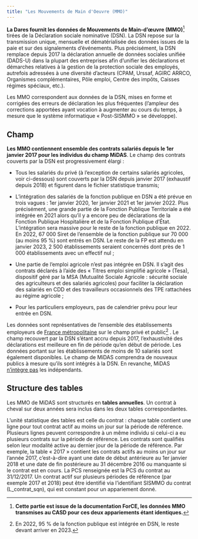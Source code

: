 ```yaml
---
title: "Les Mouvements de Main d'Oeuvre (MMO)"
---
```


**La Dares fournit les données de Mouvements de Main-d'œuvre (MMO)**[^1] tirées de la Déclaration sociale nominative (DSN). La DSN repose sur la transmission unique, mensuelle et dématérialisée des données issues de la paie et sur des signalements d'événements. Plus précisément, la DSN remplace depuis 2017 la déclaration annuelle de données sociales unifiée (DADS-U) dans la plupart des entreprises afin d'unifier les déclarations et démarches relatives à la gestion de la protection sociale des employés, autrefois adressées à une diversité d'acteurs (CPAM, Urssaf, AGIRC ARRCO, Organismes complémentaires, Pôle emploi, Centre des impôts, Caisses régimes spéciaux, etc.).

[^1]: **Cette partie est issue de la documentation ForCE, les données MMO transmises au CASD pour ces deux appariements étant identiques.**

Les MMO correspondent aux données de la DSN, mises en forme et corrigées des erreurs de déclaration les plus fréquentes (l'ampleur des corrections apportées ayant vocation à augmenter au cours du temps, à mesure que le système informatique « Post-SISMMO » se développe).

## Champ

**Les MMO contiennent ensemble des contrats salariés depuis le 1er janvier 2017 pour les individus du champ MiDAS**. Le champ des contrats couverts par la DSN est progressivement élargi :

-   Tous les salariés du privé (à l'exception de certains salariés agricoles, voir ci-dessous) sont couverts par la DSN depuis janvier 2017 (exhaustif depuis 2018) et figurent dans le fichier statistique transmis;

-   L'intégration des salariés de la fonction publique en DSN a été prévue en trois vagues : 1er janvier 2020, 1er janvier 2021 et 1er janvier 2022. Plus précisément, une grande partie de la Fonction Publique Territoriale a été intégrée en 2021 alors qu'il y a encore peu de déclarations de la Fonction Publique Hospitalière et de la Fonction Publique d'État. L'intégration sera massive pour le reste de la fonction publique en 2022. En 2022, 67 000 Siret de l'ensemble de la fonction publique sur 70 000 (au moins 95 %) sont entrés en DSN. Le reste de la FP est attendu en janvier 2023, 2 500 établissements seraient concernés dont près de 1 000 établissements avec un effectif nul ;

-   Une partie de l'emploi agricole n'est pas intégrée en DSN. Il s'agit des contrats déclarés à l'aide des « Titres emploi simplifié agricole » (Tesa), dispositif géré par la MSA (Mutualité Sociale Agricole : sécurité sociale des agriculteurs et des salariés agricoles) pour faciliter la déclaration des salariés en CDD et des travailleurs occasionnels des TPE rattachées au régime agricole ;

-   Pour les particuliers employeurs, pas de calendrier prévu pour leur entrée en DSN.

Les données sont représentatives de l'ensemble des établissements employeurs de [France métropolitaine]{.underline} sur le champ privé et public[^2] . Le champ recouvert par la DSN s'étant accru depuis 2017, l'exhaustivité des déclarations est meilleure en fin de période qu'en début de période. Les données portant sur les établissements de moins de 10 salariés sont également disponibles. Le champ de MiDAS comprendra de nouveaux publics à mesure qu'ils sont intégrés à la DSN. En revanche, MiDAS [n'intègre pas]{.underline} les indépendants.

[^2]: En 2022, 95 % de la fonction publique est intégrée en DSN, le reste devant arriver en 2023.

## Structure des tables

Les MMO de MiDAS sont structurés en **tables annuelles**. Un contrat à cheval sur deux années sera inclus dans les deux tables correspondantes.

L'unité statistique des tables est celle du contrat : chaque table contient une ligne pour tout contrat actif au moins un jour sur la période de référence. Plusieurs lignes peuvent correspondre à un même individu si celui-ci a eu plusieurs contrats sur la période de référence. Les contrats sont qualifiés selon leur modalité active au dernier jour de la période de référence. Par exemple, la table « 2017 » contient les contrats actifs au moins un jour sur l'année 2017, c'est-à-dire ayant une date de début antérieure au 1er janvier 2018 et une date de fin postérieure au 31 décembre 2016 ou manquante si le contrat est en cours. La PCS renseignée est la PCS du contrat au 31/12/2017. Un contrat actif sur plusieurs périodes de référence (par exemple 2017 et 2018) peut être identifié via l'identifiant SISMMO du contrat (L_contrat_sqn), qui est constant pour un appariement donné.

